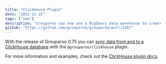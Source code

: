 ```yaml
---
title: "ClickHouse Plugin"
date: "2021-11-15"
tags: ["new"]
description: "Grouparoo can now use a BigQuery data warehouse to create profiles."
github: "https://github.com/grouparoo/grouparoo/pull/2467"
---
```


With the release of Grouparoo 0.75 you can [sync data from and to
a ClickHouse database](/integrations/sources/clickhouse) with the `@grouparoo/clickhouse` plugin.

For more information and examples, check out the
[ClickHouse plugin docs](/docs/plugins/grouparoo-clickhouse).
